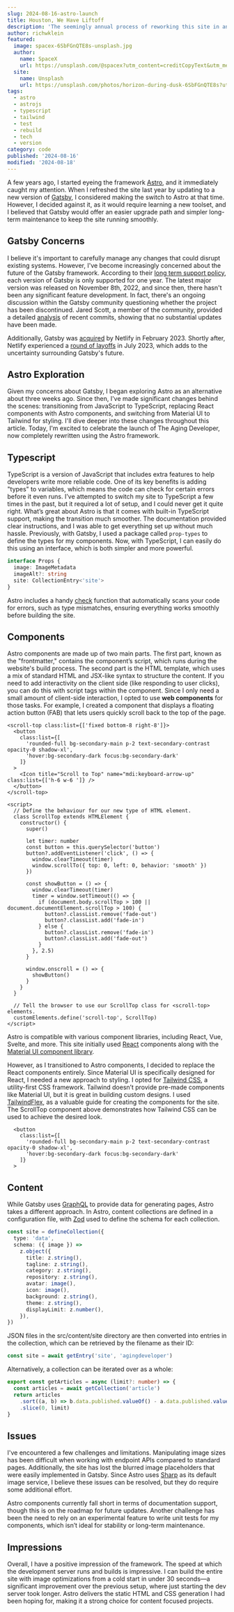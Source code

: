 ```yaml
---
slug: 2024-08-16-astro-launch
title: Houston, We Have Liftoff
description: 'The seemingly annual process of reworking this site in another framework.'
author: richwklein
featured:
  image: spacex-6SbFGnQTE8s-unsplash.jpg
  author:
    name: SpaceX
    url: https://unsplash.com/@spacex?utm_content=creditCopyText&utm_medium=referral&utm_source=unsplash
  site:
    name: Unsplash
    url: https://unsplash.com/photos/horizon-during-dusk-6SbFGnQTE8s?utm_content=creditCopyText&utm_medium=referral&utm_source=unsplash
tags:
  - astro
  - astrojs
  - typescript
  - tailwind
  - test
  - rebuild
  - tech
  - version
category: code
published: '2024-08-16'
modified: '2024-08-18'
---
```


A few years ago, I started eyeing the framework [Astro](https://astro.build/), and it immediately caught my attention. When I refreshed the site last year by updating to a new version of [Gatsby](https://www.gatsbyjs.com/), I considered making the switch to Astro at that time. However, I decided against it, as it would require learning a new toolset, and I believed that Gatsby would offer an easier upgrade path and simpler long-term maintenance to keep the site running smoothly.

## Gatsby Concerns

I believe it's important to carefully manage any changes that could disrupt existing systems. However, I've become increasingly concerned about the future of the Gatsby framework. According to their [long term support policy](https://www.gatsbyjs.com/docs/reference/release-notes/gatsby-version-support/), each version of Gatsby is only supported for one year. The latest major version was released on November 8th, 2022, and since then, there hasn't been any significant feature development. In fact, there's an ongoing discussion within the Gatsby community questioning whether the project has been discontinued. Jared Scott, a member of the community, provided a detailed [analysis](https://github.com/gatsbyjs/gatsby/issues/38696#issuecomment-2103823965) of recent commits, showing that no substantial updates have been made.

Additionally, Gatsby was [acquired](https://www.netlify.com/press/netlify-acquires-gatsby-inc-to-accelerate-adoption-of-composable-web-architectures/) by Netlify in February 2023. Shortly after, Netlify experienced a [round of layoffs](https://www.netlify.com/blog/ceo-announcement-to-the-netlify-team/) in July 2023, which adds to the uncertainty surrounding Gatsby's future.

## Astro Exploration

Given my concerns about Gatsby, I began exploring Astro as an alternative about three weeks ago. Since then, I've made significant changes behind the scenes: transitioning from JavaScript to TypeScript, replacing React components with Astro components, and switching from Material UI to Tailwind for styling. I'll dive deeper into these changes throughout this article. Today, I'm excited to celebrate the launch of The Aging Developer, now completely rewritten using the Astro framework.

## Typescript

TypeScript is a version of JavaScript that includes extra features to help developers write more reliable code. One of its key benefits is adding "types" to variables, which means the code can check for certain errors before it even runs. I’ve attempted to switch my site to TypeScript a few times in the past, but it required a lot of setup, and I could never get it quite right. What’s great about Astro is that it comes with built-in TypeScript support, making the transition much smoother. The documentation provided clear instructions, and I was able to get everything set up without much hassle. Previously, with Gatsby, I used a package called `prop-types` to define the types for my components. Now, with TypeScript, I can easily do this using an interface, which is both simpler and more powerful.

```ts
interface Props {
  image: ImageMetadata
  imageAlt?: string
  site: CollectionEntry<'site'>
}
```

Astro includes a handy [check](https://docs.astro.build/en/guides/typescript/#type-checking) function that automatically scans your code for errors, such as type mismatches, ensuring everything works smoothly before building the site.

## Components

Astro components are made up of two main parts. The first part, known as the "frontmatter," contains the component’s script, which runs during the website's build process. The second part is the HTML template, which uses a mix of standard HTML and JSX-like syntax to structure the content. If you need to add interactivity on the client side (like responding to user clicks), you can do this with script tags within the component. Since I only need a small amount of client-side interaction, I opted to use **web components** for those tasks. For example, I created a component that displays a floating action button (FAB) that lets users quickly scroll back to the top of the page.

```tsx
<scroll-top class:list={['fixed bottom-8 right-8']}>
  <button
    class:list={[
      'rounded-full bg-secondary-main p-2 text-secondary-contrast opacity-0 shadow-xl',
      'hover:bg-secondary-dark focus:bg-secondary-dark'
    ]}
  >
    <Icon title="Scroll to Top" name="mdi:keyboard-arrow-up" class:list={['h-6 w-6 ']} />
  </button>
</scroll-top>

<script>
  // Define the behaviour for our new type of HTML element.
  class ScrollTop extends HTMLElement {
    constructor() {
      super()

      let timer: number
      const button = this.querySelector('button')
      button?.addEventListener('click', () => {
        window.clearTimeout(timer)
        window.scrollTo({ top: 0, left: 0, behavior: 'smooth' })
      })

      const showButton = () => {
        window.clearTimeout(timer)
        timer = window.setTimeout(() => {
          if (document.body.scrollTop > 100 || document.documentElement.scrollTop > 100) {
            button?.classList.remove('fade-out')
            button?.classList.add('fade-in')
          } else {
            button?.classList.remove('fade-in')
            button?.classList.add('fade-out')
          }
        }, 2.5)
      }

      window.onscroll = () => {
        showButton()
      }
    }
  }

  // Tell the browser to use our ScrollTop class for <scroll-top> elements.
  customElements.define('scroll-top', ScrollTop)
</script>
```

Astro is compatible with various component libraries, including React, Vue, Svelte, and more. This site initially used [React](https://react.dev/) components along with the [Material UI component library](https://mui.com/material-ui/).

However, as I transitioned to Astro components, I decided to replace the React components entirely. Since Material UI is specifically designed for React, I needed a new approach to styling. I opted for [Tailwind CSS](https://tailwindcss.com/), a utility-first CSS framework. Tailwind doesn’t provide pre-made components like Material UI, but it is great in building custom designs. I used [TailwindFlex](https://tailwindflex.com/), as a valuable guide for creating the components for the site. The ScrollTop component above demonstrates how Tailwind CSS can be used to achieve the desired look.

```tsx
  <button
    class:list={[
      'rounded-full bg-secondary-main p-2 text-secondary-contrast opacity-0 shadow-xl',
      'hover:bg-secondary-dark focus:bg-secondary-dark'
    ]}
  >
```

## Content
While Gatsby uses [GraphQL](https://graphql.org/) to provide data for generating pages, Astro takes a different approach. In Astro, content collections are defined in a configuration file, with [Zod](https://zod.dev/) used to define the schema for each collection.

```ts
const site = defineCollection({
  type: 'data',
  schema: ({ image }) =>
    z.object({
      title: z.string(),
      tagline: z.string(),
      category: z.string(),
      repository: z.string(),
      avatar: image(),
      icon: image(),
      background: z.string(),
      theme: z.string(),
      displayLimit: z.number(),
    }),
})
```

JSON files in the src/content/site directory are then converted into entries in the collection, which can be retrieved by the filename as their ID:

```ts 
const site = await getEntry('site', 'agingdeveloper')
```

Alternatively, a collection can be iterated over as a whole:

```ts 
export const getArticles = async (limit?: number) => {
  const articles = await getCollection('article')
  return articles
    .sort((a, b) => b.data.published.valueOf() - a.data.published.valueOf())
    .slice(0, limit)
}
```

## Issues

I've encountered a few challenges and limitations. Manipulating image sizes has been difficult when working with endpoint APIs compared to standard pages. Additionally, the site has lost the blurred image placeholders that were easily implemented in Gatsby. Since Astro uses [Sharp](https://sharp.pixelplumbing.com/) as its default image service, I believe these issues can be resolved, but they do require some additional effort.

Astro components currently fall short in terms of documentation support, though this is on the roadmap for future updates. Another challenge has been the need to rely on an experimental feature to write unit tests for my components, which isn’t ideal for stability or long-term maintenance.

## Impressions

Overall, I have a positive impression of the framework. The speed at which the development server runs and builds is impressive. I can build the entire site with image optimizations from a cold start in under 30 seconds—a significant improvement over the previous setup, where just starting the dev server took longer. Astro delivers the static HTML and CSS generation I had been hoping for, making it a strong choice for content focused projects.


